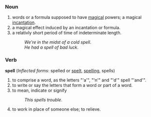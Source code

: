 ===Noun===
#words or a formula supposed to have [[magical]] powers; a magical [[incantation]].
#a magical effect induced by an incantation or formula. 
#a relativly short period of time of indeterminate length.
#:''We're in the midst of a cold spell''.
#:''He had a spell of bad luck''.

===Verb===
'''spell''' (''Inflected forms'': spelled or [[spelt]], [[spelling]], spells)
#to comprise a word, as the letters "'a'", "'n'" and "'d'" spell "'and'".
#to write or say the letters that form a word or part of a word. 
#to mean, indicate or signify
#:''This spells trouble''.
#to work in place of someone else; to relieve.